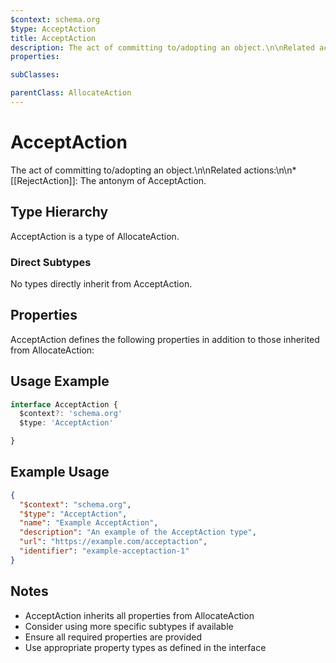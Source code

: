 ```yaml
---
$context: schema.org
$type: AcceptAction
title: AcceptAction
description: The act of committing to/adopting an object.\n\nRelated actions:\n\n* [[RejectAction]]: The antonym of AcceptAction.
properties:

subClasses:

parentClass: AllocateAction
---
```


# AcceptAction

The act of committing to/adopting an object.\n\nRelated actions:\n\n* [[RejectAction]]: The antonym of AcceptAction.

## Type Hierarchy

AcceptAction is a type of AllocateAction.

### Direct Subtypes

No types directly inherit from AcceptAction.

## Properties

AcceptAction defines the following properties in addition to those inherited from AllocateAction:



## Usage Example

```typescript
interface AcceptAction {
  $context?: 'schema.org'
  $type: 'AcceptAction'

}
```

## Example Usage

```json
{
  "$context": "schema.org",
  "$type": "AcceptAction",
  "name": "Example AcceptAction",
  "description": "An example of the AcceptAction type",
  "url": "https://example.com/acceptaction",
  "identifier": "example-acceptaction-1"
}
```

## Notes

- AcceptAction inherits all properties from AllocateAction
- Consider using more specific subtypes if available
- Ensure all required properties are provided
- Use appropriate property types as defined in the interface
